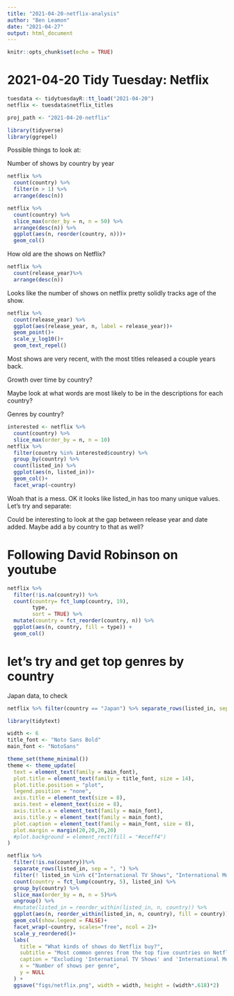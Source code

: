 ```yaml
---
title: "2021-04-20-netflix-analysis"
author: "Ben Leamon"
date: "2021-04-27"
output: html_document
---
```


```r
knitr::opts_chunk$set(echo = TRUE)
```

# 2021-04-20 Tidy Tuesday: Netflix
```r
tuesdata <- tidytuesdayR::tt_load("2021-04-20")
netflix <- tuesdata$netflix_titles
```
```r
proj_path <- "2021-04-20-netflix"
```

```r
library(tidyverse)
library(ggrepel)
```


Possible things to look at: 

Number of shows by country by year
```r
netflix %>% 
  count(country) %>%
  filter(n > 1) %>%
  arrange(desc(n))
```

```r
netflix %>% 
  count(country) %>%
  slice_max(order_by = n, n = 50) %>%
  arrange(desc(n)) %>%
  ggplot(aes(n, reorder(country, n)))+
  geom_col()
```

How old are the shows on Netflix? 
```r
netflix %>%
  count(release_year)%>%
  arrange(desc(n))
```
Looks like the number of shows on netflix pretty solidly tracks age of the show. 
```r
netflix %>%
  count(release_year) %>%
  ggplot(aes(release_year, n, label = release_year))+
  geom_point()+
  scale_y_log10()+
  geom_text_repel()
```
Most shows are very recent, with the most titles released a couple years back. 

Growth over time by country? 


Maybe look at what words are most likely to be in the descriptions for each country?

Genres by country?
```r
interested <- netflix %>%
  count(country) %>%
  slice_max(order_by = n, n = 10)
netflix %>%
  filter(country %in% interested$country) %>%
  group_by(country) %>%
  count(listed_in) %>%
  ggplot(aes(n, listed_in))+
  geom_col()+
  facet_wrap(~country)
```
Woah that is a mess. OK it looks like listed_in has too many unique values. Let's try and separate: 


Could be interesting to look at the gap between release year and date added. Maybe add a by country to that as well? 


# Following David Robinson on youtube
```r
netflix %>%
  filter(!is.na(country)) %>%
  count(country= fct_lump(country, 19),
        type,
        sort = TRUE) %>%
  mutate(country = fct_reorder(country, n)) %>%
  ggplot(aes(n, country, fill = type)) +
  geom_col()
```

# let's try and get top genres by country 

Japan data, to check
```r
netflix %>% filter(country == "Japan") %>% separate_rows(listed_in, sep = ", ")%>%count(listed_in, sort = TRUE)
```

```r
library(tidytext)

width <- 6
title_font <- "Noto Sans Bold"
main_font <- "NotoSans"

theme_set(theme_minimal())
theme <- theme_update(
  text = element_text(family = main_font),
  plot.title = element_text(family = title_font, size = 14),
  plot.title.position = "plot",
  legend.position = "none",
  axis.title = element_text(size = 8),
  axis.text = element_text(size = 8),
  axis.title.x = element_text(family = main_font),
  axis.title.y = element_text(family = main_font),
  plot.caption = element_text(family = main_font, size = 8),
  plot.margin = margin(20,20,20,20)
  #plot.background = element_rect(fill = "#eceff4")
)

netflix %>%
  filter(!is.na(country))%>%
  separate_rows(listed_in, sep = ", ") %>%
  filter(! listed_in %in% c("International TV Shows", "International Movies")) %>%
  count(country = fct_lump(country, 5), listed_in) %>%
  group_by(country) %>%
  slice_max(order_by = n, n = 5)%>%
  ungroup() %>%
  #mutate(listed_in = reorder_within(listed_in, n, country)) %>%
  ggplot(aes(n, reorder_within(listed_in, n, country), fill = country))+
  geom_col(show.legend = FALSE)+
  facet_wrap(~country, scales="free", ncol = 2)+
  scale_y_reordered()+
  labs(
    title = "What kinds of shows do Netflix buy?",
    subtitle = "Most common genres from the top five countries on Netflix.",
    caption = "Excluding 'International TV Shows' and 'International Movies'",
    x = "Number of shows per genre",
    y = NULL
  ) + 
  ggsave("figs/netflix.png", width = width, height = (width*.618)*2)
  
```

